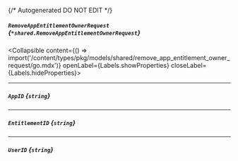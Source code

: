 {/* Autogenerated DO NOT EDIT  */}

##### `RemoveAppEntitlementOwnerRequest` *{`*shared.RemoveAppEntitlementOwnerRequest`}*
<Collapsible content={() => import('/content/types/pkg/models/shared/remove_app_entitlement_owner_request/go.mdx')} openLabel={Labels.showProperties} closeLabel={Labels.hideProperties}>
</Collapsible>

---
##### `AppID` *{`string`}*

---
##### `EntitlementID` *{`string`}*

---
##### `UserID` *{`string`}*


